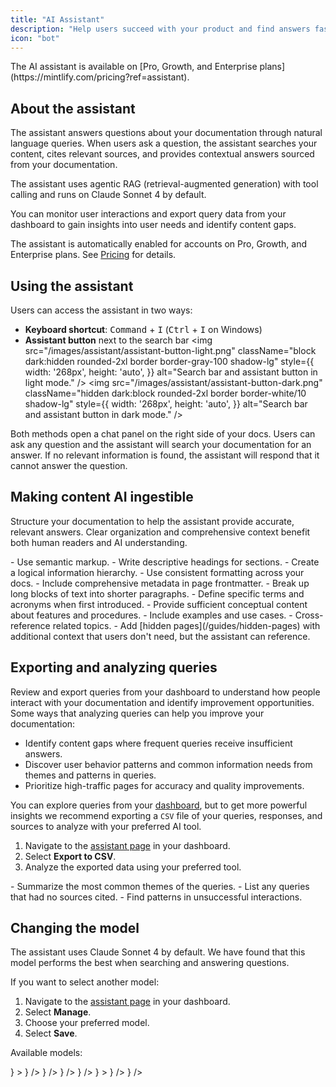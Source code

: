 ```yaml
---
title: "AI Assistant"
description: "Help users succeed with your product and find answers faster"
icon: "bot"
---
```


<Info>
  The AI assistant is available on [Pro, Growth, and Enterprise plans](https://mintlify.com/pricing?ref=assistant).
</Info>

## About the assistant

The assistant answers questions about your documentation through natural language queries. When users ask a question, the assistant searches your content, cites relevant sources, and provides contextual answers sourced from your documentation.

The assistant uses agentic RAG (retrieval-augmented generation) with tool calling and runs on Claude Sonnet 4 by default.

You can monitor user interactions and export query data from your dashboard to gain insights into user needs and identify content gaps.

The assistant is automatically enabled for accounts on Pro, Growth, and Enterprise plans. See [Pricing](https://mintlify.com/pricing) for details.

## Using the assistant

Users can access the assistant in two ways:

- **Keyboard shortcut**: <kbd>Command</kbd> + <kbd>I</kbd> (<kbd>Ctrl</kbd> + <kbd>I</kbd> on Windows)
- **Assistant button** next to the search bar
  <img
    src="/images/assistant/assistant-button-light.png"
    className="block dark:hidden rounded-2xl border border-gray-100 shadow-lg"
    style={{
      width: '268px',
      height: 'auto',
    }}
    alt="Search bar and assistant button in light mode."
  />
  <img
    src="/images/assistant/assistant-button-dark.png"
    className="hidden dark:block rounded-2xl border border-white/10 shadow-lg"
    style={{
      width: '268px',
      height: 'auto',
    }}
    alt="Search bar and assistant button in dark mode."
  />

Both methods open a chat panel on the right side of your docs. Users can ask any question and the assistant will search your documentation for an answer. If no relevant information is found, the assistant will respond that it cannot answer the question.

## Making content AI ingestible

Structure your documentation to help the assistant provide accurate, relevant answers. Clear organization and comprehensive context benefit both human readers and AI understanding.

<Card title="Structure and organization">
  - Use semantic markup.
  - Write descriptive headings for sections.
  - Create a logical information hierarchy.
  - Use consistent formatting across your docs.
  - Include comprehensive metadata in page frontmatter.
  - Break up long blocks of text into shorter paragraphs.
</Card>

<Card title="Context">
  - Define specific terms and acronyms when first introduced.
  - Provide sufficient conceptual content about features and procedures.
  - Include examples and use cases.
  - Cross-reference related topics.
  - Add [hidden pages](/guides/hidden-pages) with additional context that users don't need, but the assistant can reference.
</Card>

## Exporting and analyzing queries

Review and export queries from your dashboard to understand how people interact with your documentation and identify improvement opportunities. Some ways that analyzing queries can help you improve your documentation:

- Identify content gaps where frequent queries receive insufficient answers.
- Discover user behavior patterns and common information needs from themes and patterns in queries.
- Prioritize high-traffic pages for accuracy and quality improvements.

You can explore queries from your [dashboard](https://dashboard.mintlify.com/products/assistant), but to get more powerful insights we recommend exporting a `CSV` file of your queries, responses, and sources to analyze with your preferred AI tool.

1. Navigate to the [assistant page](https://dashboard.mintlify.com/products/assistant) in your dashboard.
2. Select **Export to CSV**.
3. Analyze the exported data using your preferred tool.

<Card title="Sample analysis prompts">
  - Summarize the most common themes of the queries.
  - List any queries that had no sources cited.
  - Find patterns in unsuccessful interactions.
</Card>

## Changing the model

The assistant uses Claude Sonnet 4 by default. We have found that this model performs the best when searching and answering questions.

If you want to select another model:

1. Navigate to the [assistant page](https://dashboard.mintlify.com/products/assistant) in your dashboard.
2. Select **Manage**.
3. Choose your preferred model.
4. Select **Save**.

Available models:

<Columns cols={2}>
  <Card
    title="Claude 4 Sonnet"
    horizontal
    icon={
      <svg
        xmlns="http://www.w3.org/2000/svg"
        className="h-6 w-6"
        width="400"
        height="400"
        viewBox="0 0 400 400"
        fill="none"
      >
        <path
          d="M124.011 241.251L173.175 213.666L174.001 211.27L173.175 209.937H170.779L162.562 209.431L134.472 208.672L110.109 207.66L86.5063 206.394L80.5676 205.129L75 197.79L75.5736 194.129L80.5676 190.771L87.721 191.396L103.529 192.475L127.251 194.112L144.459 195.124L169.952 197.773H174.001L174.575 196.136L173.191 195.124L172.112 194.112L147.564 177.477L120.991 159.897L107.072 149.774L99.5479 144.645L95.7518 139.837L94.1153 129.343L100.948 121.818L110.126 122.442L112.471 123.067L121.767 130.22L141.625 145.59L167.556 164.688L171.352 167.843L172.871 166.763L173.056 166.004L171.352 163.153L157.248 137.66L142.199 111.729L135.501 100.982L133.729 94.5371C133.105 91.8882 132.649 89.6612 132.649 86.9449L140.427 76.3835L144.729 75L155.105 76.3835L159.475 80.1795L165.92 94.9251L176.363 118.14L192.56 149.706L197.301 159.07L199.831 167.742L200.776 170.391H202.413V168.872L203.745 151.09L206.209 129.258L208.604 101.167L209.431 93.2548L213.345 83.7731L221.123 78.6442L227.197 81.5461L232.191 88.6995L231.499 93.3223L228.53 112.623L222.709 142.857L218.913 163.102H221.123L223.654 160.572L233.895 146.973L251.103 125.462L258.696 116.925L267.553 107.494L273.239 103.006H283.986L291.898 114.766L288.355 126.913L277.288 140.95L268.11 152.845L254.95 170.559L246.734 184.731L247.493 185.862L249.45 185.676L279.177 179.349L295.239 176.448L314.405 173.158L323.077 177.207L324.021 181.323L320.613 189.742L300.115 194.804L276.073 199.612L240.272 208.081L239.833 208.402L240.339 209.026L256.469 210.545L263.369 210.916H280.257L311.705 213.261L319.922 218.694L324.848 225.341L324.021 230.402L311.368 236.847L294.294 232.798L254.444 223.316L240.778 219.908H238.889V221.039L250.277 232.174L271.147 251.019L297.28 275.314L298.613 281.32L295.256 286.061L291.713 285.555L268.751 268.278L259.893 260.501L239.833 243.613H238.5V245.384L243.123 252.149L267.536 288.845L268.801 300.098L267.03 303.759L260.703 305.969L253.752 304.704L239.462 284.644L224.717 262.053L212.822 241.807L211.371 242.634L204.353 318.235L201.063 322.098L193.471 325L187.144 320.192L183.787 312.414L187.144 297.044L191.193 276.984L194.483 261.041L197.452 241.234L199.224 234.654L199.106 234.215L197.655 234.401L182.724 254.899L160.015 285.588L142.047 304.822L137.745 306.526L130.287 302.662L130.979 295.762L135.146 289.621L160.015 257.987L175.014 238.382L184.698 227.062L184.63 225.425H184.057L118.005 268.312L106.246 269.831L101.184 265.09L101.809 257.312L104.204 254.781L124.062 241.116L123.994 241.183L124.011 241.251Z"
          fill="#D97757"
        />
      </svg>
    }
  >
</Card>
  <Card
    title="Claude 3.7 Sonnet"
    horizontal
    icon={
      <svg
        xmlns="http://www.w3.org/2000/svg"
        className="h-6 w-6"
        width="400"
        height="400"
        viewBox="0 0 400 400"
        fill="none"
      >
        <path
          d="M124.011 241.251L173.175 213.666L174.001 211.27L173.175 209.937H170.779L162.562 209.431L134.472 208.672L110.109 207.66L86.5063 206.394L80.5676 205.129L75 197.79L75.5736 194.129L80.5676 190.771L87.721 191.396L103.529 192.475L127.251 194.112L144.459 195.124L169.952 197.773H174.001L174.575 196.136L173.191 195.124L172.112 194.112L147.564 177.477L120.991 159.897L107.072 149.774L99.5479 144.645L95.7518 139.837L94.1153 129.343L100.948 121.818L110.126 122.442L112.471 123.067L121.767 130.22L141.625 145.59L167.556 164.688L171.352 167.843L172.871 166.763L173.056 166.004L171.352 163.153L157.248 137.66L142.199 111.729L135.501 100.982L133.729 94.5371C133.105 91.8882 132.649 89.6612 132.649 86.9449L140.427 76.3835L144.729 75L155.105 76.3835L159.475 80.1795L165.92 94.9251L176.363 118.14L192.56 149.706L197.301 159.07L199.831 167.742L200.776 170.391H202.413V168.872L203.745 151.09L206.209 129.258L208.604 101.167L209.431 93.2548L213.345 83.7731L221.123 78.6442L227.197 81.5461L232.191 88.6995L231.499 93.3223L228.53 112.623L222.709 142.857L218.913 163.102H221.123L223.654 160.572L233.895 146.973L251.103 125.462L258.696 116.925L267.553 107.494L273.239 103.006H283.986L291.898 114.766L288.355 126.913L277.288 140.95L268.11 152.845L254.95 170.559L246.734 184.731L247.493 185.862L249.45 185.676L279.177 179.349L295.239 176.448L314.405 173.158L323.077 177.207L324.021 181.323L320.613 189.742L300.115 194.804L276.073 199.612L240.272 208.081L239.833 208.402L240.339 209.026L256.469 210.545L263.369 210.916H280.257L311.705 213.261L319.922 218.694L324.848 225.341L324.021 230.402L311.368 236.847L294.294 232.798L254.444 223.316L240.778 219.908H238.889V221.039L250.277 232.174L271.147 251.019L297.28 275.314L298.613 281.32L295.256 286.061L291.713 285.555L268.751 268.278L259.893 260.501L239.833 243.613H238.5V245.384L243.123 252.149L267.536 288.845L268.801 300.098L267.03 303.759L260.703 305.969L253.752 304.704L239.462 284.644L224.717 262.053L212.822 241.807L211.371 242.634L204.353 318.235L201.063 322.098L193.471 325L187.144 320.192L183.787 312.414L187.144 297.044L191.193 276.984L194.483 261.041L197.452 241.234L199.224 234.654L199.106 234.215L197.655 234.401L182.724 254.899L160.015 285.588L142.047 304.822L137.745 306.526L130.287 302.662L130.979 295.762L135.146 289.621L160.015 257.987L175.014 238.382L184.698 227.062L184.63 225.425H184.057L118.005 268.312L106.246 269.831L101.184 265.09L101.809 257.312L104.204 254.781L124.062 241.116L123.994 241.183L124.011 241.251Z"
          fill="#D97757"
        />
      </svg>
    } />
  <Card
    title="GPT 4.1"
    horizontal
    icon={
      <svg
        xmlns="http://www.w3.org/2000/svg"
        viewBox="0 0 400 400"
        width="24"
        height="24"
        className="h-6 w-6"
      >
        <path d="M294.93 130.971a79.712 79.712 0 00-6.85-65.48c-17.46-30.4-52.56-46.04-86.84-38.68A79.747 79.747 0 00141.11.001c-35.04-.08-66.13 22.48-76.91 55.82a79.754 79.754 0 00-53.31 38.67c-17.59 30.32-13.58 68.54 9.92 94.54a79.712 79.712 0 006.85 65.48c17.46 30.4 52.56 46.04 86.84 38.68a79.687 79.687 0 0060.13 26.8c35.06.09 66.16-22.49 76.94-55.86a79.754 79.754 0 0053.31-38.67c17.57-30.32 13.55-68.51-9.94-94.51zm-120.28 168.11a59.77 59.77 0 01-38.39-13.88c.49-.26 1.34-.73 1.89-1.07l63.72-36.8a10.36 10.36 0 005.24-9.07v-89.83l26.93 15.55c.29.14.48.42.52.74v74.39c-.04 33.08-26.83 59.9-59.91 59.97zm-128.84-55.03a59.71 59.71 0 01-7.15-40.18c.47.28 1.3.79 1.89 1.13l63.72 36.8c3.23 1.89 7.23 1.89 10.47 0l77.79-44.92v31.1c.02.32-.13.63-.38.83l-64.41 37.19c-28.69 16.52-65.33 6.7-81.92-21.95zm-16.77-139.09c7-12.16 18.05-21.46 31.21-26.29 0 .55-.03 1.52-.03 2.2v73.61c-.02 3.74 1.98 7.21 5.23 9.06l77.79 44.91-26.93 15.55c-.27.18-.61.21-.91.08l-64.42-37.22c-28.63-16.58-38.45-53.21-21.95-81.89zm221.26 51.49l-77.79-44.92 26.93-15.54c.27-.18.61-.21.91-.08l64.42 37.19c28.68 16.57 38.51 53.26 21.94 81.94a59.94 59.94 0 01-31.2 26.28v-75.81c.03-3.74-1.96-7.2-5.2-9.06zm26.8-40.34c-.47-.29-1.3-.79-1.89-1.13l-63.72-36.8a10.375 10.375 0 00-10.47 0l-77.79 44.92v-31.1c-.02-.32.13-.63.38-.83l64.41-37.16c28.69-16.55 65.37-6.7 81.91 22a59.95 59.95 0 017.15 40.1zm-168.51 55.43l-26.94-15.55a.943.943 0 01-.52-.74v-74.39c.02-33.12 26.89-59.96 60.01-59.94 14.01 0 27.57 4.92 38.34 13.88-.49.26-1.33.73-1.89 1.07l-63.72 36.8a10.344 10.344 0 00-5.24 9.06l-.04 89.79zm14.63-31.54l34.65-20.01 34.65 20v40.01l-34.65 20-34.65-20z"/>
      </svg>
    }
  />
  <Card title="GPT-4o" 
  horizontal
    icon={
      <svg
        xmlns="http://www.w3.org/2000/svg"
        viewBox="0 0 400 400"
        width="24"
        height="24"
        className="h-6 w-6"
      >
        <path d="M294.93 130.971a79.712 79.712 0 00-6.85-65.48c-17.46-30.4-52.56-46.04-86.84-38.68A79.747 79.747 0 00141.11.001c-35.04-.08-66.13 22.48-76.91 55.82a79.754 79.754 0 00-53.31 38.67c-17.59 30.32-13.58 68.54 9.92 94.54a79.712 79.712 0 006.85 65.48c17.46 30.4 52.56 46.04 86.84 38.68a79.687 79.687 0 0060.13 26.8c35.06.09 66.16-22.49 76.94-55.86a79.754 79.754 0 0053.31-38.67c17.57-30.32 13.55-68.51-9.94-94.51zm-120.28 168.11a59.77 59.77 0 01-38.39-13.88c.49-.26 1.34-.73 1.89-1.07l63.72-36.8a10.36 10.36 0 005.24-9.07v-89.83l26.93 15.55c.29.14.48.42.52.74v74.39c-.04 33.08-26.83 59.9-59.91 59.97zm-128.84-55.03a59.71 59.71 0 01-7.15-40.18c.47.28 1.3.79 1.89 1.13l63.72 36.8c3.23 1.89 7.23 1.89 10.47 0l77.79-44.92v31.1c.02.32-.13.63-.38.83l-64.41 37.19c-28.69 16.52-65.33 6.7-81.92-21.95zm-16.77-139.09c7-12.16 18.05-21.46 31.21-26.29 0 .55-.03 1.52-.03 2.2v73.61c-.02 3.74 1.98 7.21 5.23 9.06l77.79 44.91-26.93 15.55c-.27.18-.61.21-.91.08l-64.42-37.22c-28.63-16.58-38.45-53.21-21.95-81.89zm221.26 51.49l-77.79-44.92 26.93-15.54c.27-.18.61-.21.91-.08l64.42 37.19c28.68 16.57 38.51 53.26 21.94 81.94a59.94 59.94 0 01-31.2 26.28v-75.81c.03-3.74-1.96-7.2-5.2-9.06zm26.8-40.34c-.47-.29-1.3-.79-1.89-1.13l-63.72-36.8a10.375 10.375 0 00-10.47 0l-77.79 44.92v-31.1c-.02-.32.13-.63.38-.83l64.41-37.16c28.69-16.55 65.37-6.7 81.91 22a59.95 59.95 0 017.15 40.1zm-168.51 55.43l-26.94-15.55a.943.943 0 01-.52-.74v-74.39c.02-33.12 26.89-59.96 60.01-59.94 14.01 0 27.57 4.92 38.34 13.88-.49.26-1.33.73-1.89 1.07l-63.72 36.8a10.344 10.344 0 00-5.24 9.06l-.04 89.79zm14.63-31.54l34.65-20.01 34.65 20v40.01l-34.65 20-34.65-20z"/>
      </svg>
    }
  />
  <Card title="o3-mini" 
  horizontal
    icon={
      <svg
        xmlns="http://www.w3.org/2000/svg"
        viewBox="0 0 400 400"
        width="24"
        height="24"
        className="h-6 w-6"
      >
        <path d="M294.93 130.971a79.712 79.712 0 00-6.85-65.48c-17.46-30.4-52.56-46.04-86.84-38.68A79.747 79.747 0 00141.11.001c-35.04-.08-66.13 22.48-76.91 55.82a79.754 79.754 0 00-53.31 38.67c-17.59 30.32-13.58 68.54 9.92 94.54a79.712 79.712 0 006.85 65.48c17.46 30.4 52.56 46.04 86.84 38.68a79.687 79.687 0 0060.13 26.8c35.06.09 66.16-22.49 76.94-55.86a79.754 79.754 0 0053.31-38.67c17.57-30.32 13.55-68.51-9.94-94.51zm-120.28 168.11a59.77 59.77 0 01-38.39-13.88c.49-.26 1.34-.73 1.89-1.07l63.72-36.8a10.36 10.36 0 005.24-9.07v-89.83l26.93 15.55c.29.14.48.42.52.74v74.39c-.04 33.08-26.83 59.9-59.91 59.97zm-128.84-55.03a59.71 59.71 0 01-7.15-40.18c.47.28 1.3.79 1.89 1.13l63.72 36.8c3.23 1.89 7.23 1.89 10.47 0l77.79-44.92v31.1c.02.32-.13.63-.38.83l-64.41 37.19c-28.69 16.52-65.33 6.7-81.92-21.95zm-16.77-139.09c7-12.16 18.05-21.46 31.21-26.29 0 .55-.03 1.52-.03 2.2v73.61c-.02 3.74 1.98 7.21 5.23 9.06l77.79 44.91-26.93 15.55c-.27.18-.61.21-.91.08l-64.42-37.22c-28.63-16.58-38.45-53.21-21.95-81.89zm221.26 51.49l-77.79-44.92 26.93-15.54c.27-.18.61-.21.91-.08l64.42 37.19c28.68 16.57 38.51 53.26 21.94 81.94a59.94 59.94 0 01-31.2 26.28v-75.81c.03-3.74-1.96-7.2-5.2-9.06zm26.8-40.34c-.47-.29-1.3-.79-1.89-1.13l-63.72-36.8a10.375 10.375 0 00-10.47 0l-77.79 44.92v-31.1c-.02-.32.13-.63.38-.83l64.41-37.16c28.69-16.55 65.37-6.7 81.91 22a59.95 59.95 0 017.15 40.1zm-168.51 55.43l-26.94-15.55a.943.943 0 01-.52-.74v-74.39c.02-33.12 26.89-59.96 60.01-59.94 14.01 0 27.57 4.92 38.34 13.88-.49.26-1.33.73-1.89 1.07l-63.72 36.8a10.344 10.344 0 00-5.24 9.06l-.04 89.79zm14.63-31.54l34.65-20.01 34.65 20v40.01l-34.65 20-34.65-20z"/>
      </svg>
    }
  />
  <Card title="Gemini 2.5 Pro (Preview)"
    horizontal
    icon={
      <svg
        xmlns="http://www.w3.org/2000/svg"
        viewBox="0 0 90 90"
        width="24"
        height="24"
        className="h-6 w-6"
      >
        <defs>
          <linearGradient id="gemini25pro-gradient" x1="60.0525" y1="33.3396" x2="34.8444" y2="52.867" gradientUnits="userSpaceOnUse">
            <stop offset="0%" stopColor="#9168C0" />
            <stop offset="34.3%" stopColor="#5684D1" />
            <stop offset="67.2%" stopColor="#1BA1E3" />
          </linearGradient>
        </defs>
        <path
          d="M90 45.09C65.838 46.573 46.573 65.838 45.09 90h-.18C43.43 65.837 24.163 46.57 0 45.09v-.18C24.163 43.43 43.43 24.163 44.91 0h.18C46.573 24.162 65.838 43.427 90 44.91V45.09z"
          fill="url(#gemini25pro-gradient)"
        />
      </svg>
    }
  >
  </Card>
  <Card title="Llama 4 Maverick"
  horizontal
   icon={
     <svg
       xmlns="http://www.w3.org/2000/svg"
       xmlns:xlink="http://www.w3.org/1999/xlink"
       width="24"
       height="16"
       viewBox="0 0 287.56 191"
       className="h-6 w-6"
     >
       <defs>
         <linearGradient id="Grad_Logo1" x1="61" y1="117" x2="259" y2="127" gradientUnits="userSpaceOnUse">
           <stop style={{ stopColor: "#0064e1" }} offset="0" />
           <stop style={{ stopColor: "#0064e1" }} offset="0.4" />
           <stop style={{ stopColor: "#0073ee" }} offset="0.83" />
           <stop style={{ stopColor: "#0082fb" }} offset="1" />
         </linearGradient>
         <linearGradient id="Grad_Logo2" x1="45" y1="139" x2="45" y2="66" gradientUnits="userSpaceOnUse">
           <stop style={{ stopColor: "#0082fb" }} offset="0" />
           <stop style={{ stopColor: "#0064e0" }} offset="1" />
         </linearGradient>
       </defs>
       <path
         style={{ fill: "#0081fb" }}
         d="m31.06,125.96c0,10.98 2.41,19.41 5.56,24.51 4.13,6.68 10.29,9.51 16.57,9.51 8.1,0 15.51-2.01 29.79-21.76 11.44-15.83 24.92-38.05 33.99-51.98l15.36-23.6c10.67-16.39 23.02-34.61 37.18-46.96 11.56-10.08 24.03-15.68 36.58-15.68 21.07,0 41.14,12.21 56.5,35.11 16.81,25.08 24.97,56.67 24.97,89.27 0,19.38-3.82,33.62-10.32,44.87-6.28,10.88-18.52,21.75-39.11,21.75l0-31.02c17.63,0 22.03-16.2 22.03-34.74 0-26.42-6.16-55.74-19.73-76.69-9.63-14.86-22.11-23.94-35.84-23.94-14.85,0-26.8,11.2-40.23,31.17-7.14,10.61-14.47,23.54-22.7,38.13l-9.06,16.05c-18.2,32.27-22.81,39.62-31.91,51.75-15.95,21.24-29.57,29.29-47.5,29.29-21.27,0-34.72-9.21-43.05-23.09-6.8-11.31-10.14-26.15-10.14-43.06z"
       />
       <path
         style={{ fill: "url(#Grad_Logo1)" }}
         d="m24.49,37.3c14.24-21.95 34.79-37.3 58.36-37.3 13.65,0 27.22,4.04 41.39,15.61 15.5,12.65 32.02,33.48 52.63,67.81l7.39,12.32c17.84,29.72 27.99,45.01 33.93,52.22 7.64,9.26 12.99,12.02 19.94,12.02 17.63,0 22.03-16.2 22.03-34.74l27.4-.86c0,19.38-3.82,33.62-10.32,44.87-6.28,10.88-18.52,21.75-39.11,21.75-12.8,0-24.14-2.78-36.68-14.61-9.64-9.08-20.91-25.21-29.58-39.71l-25.79-43.08c-12.94-21.62-24.81-37.74-31.68-45.04-7.39-7.85-16.89-17.33-32.05-17.33-12.27,0-22.69,8.61-31.41,21.78z"
       />
       <path
         style={{ fill: "url(#Grad_Logo2)" }}
         d="m82.35,31.23c-12.27,0-22.69,8.61-31.41,21.78-12.33,18.61-19.88,46.33-19.88,72.95 0,10.98 2.41,19.41 5.56,24.51l-26.48,17.44c-6.8-11.31-10.14-26.15-10.14-43.06 0-30.75 8.44-62.8 24.49-87.55 14.24-21.95 34.79-37.3 58.36-37.3z"
       />
     </svg>
   }
   />
  <Card title="Grok 3" 
  horizontal
  icon={
    <svg
      xmlns="http://www.w3.org/2000/svg"
      width="34"
      height="33"
      viewBox="0 0 34 33"
      fill="none"
      className="h-6 w-6"
    >
      <path d="M13.2371 21.0407L24.3186 12.8506C24.8619 12.4491 25.6384 12.6057 25.8973 13.2294C27.2597 16.5185 26.651 20.4712 23.9403 23.1851C21.2297 25.8989 17.4581 26.4941 14.0108 25.1386L10.2449 26.8843C15.6463 30.5806 22.2053 29.6665 26.304 25.5601C29.5551 22.3051 30.562 17.8683 29.6205 13.8673L29.629 13.8758C28.2637 7.99809 29.9647 5.64871 33.449 0.844576C33.5314 0.730667 33.6139 0.616757 33.6964 0.5L29.1113 5.09055V5.07631L13.2343 21.0436" fill="currentColor" id="mark"/>
      <path d="M10.9503 23.0313C7.07343 19.3235 7.74185 13.5853 11.0498 10.2763C13.4959 7.82722 17.5036 6.82767 21.0021 8.2971L24.7595 6.55998C24.0826 6.07017 23.215 5.54334 22.2195 5.17313C17.7198 3.31926 12.3326 4.24192 8.67479 7.90126C5.15635 11.4239 4.0499 16.8403 5.94992 21.4622C7.36924 24.9165 5.04257 27.3598 2.69884 29.826C1.86829 30.7002 1.0349 31.5745 0.36364 32.5L10.9474 23.0341" fill="currentColor" id="mark"/>
    </svg>
  }
  />
</Columns>